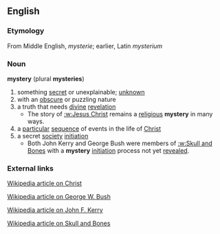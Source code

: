 == English ==
=== Etymology ===
From Middle English, ''mysterie''; earlier, Latin ''mysterium''
=== Noun ===
'''mystery''' (plural '''mysteries''')
# something [[secret]] or unexplainable; [[unknown]]
# with an [[obscure]] or puzzling nature
# a truth that needs [[divine]] [[revelation]]
#*The story of [[:w:Jesus Christ]] remains a [[religious]] '''mystery''' in many ways.
# a [[particular]] [[sequence]] of events in the life of [[:w:Jesus|Christ]]
# a secret [[society]] [[initiation]]
#* Both John Kerry and George Bush were members of [[:w:Skull and Bones]] with a '''mystery''' [[initiation]] process not yet [[revealed]].
=== External links ===
[[:w:Christ|Wikipedia article on Christ]]

[[:w:George W. Bush|Wikipedia article on George W. Bush]]

[[:w:John Kerry|Wikipedia article on John F. Kerry]]

[[:w:Skull and Bones|Wikipedia article on Skull and Bones]]